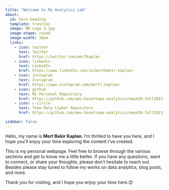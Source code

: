 ```yaml
---
title: "Welcome to My Analytics Lab"
about:
  id: hero-heading
  template: trestles
  image: MB Logo 3.jpg
  image-shape: round
  image-width: 10em
  links: 
    - icon: twitter
      text: Twitter
      href: https://twitter.com/mer7kaplan
    - icon: linkedin
      text: LinkedIn 
      href: https://www.linkedin.com/in/mertbekir-kaplan/
    - icon: instagram
      text: Instagram
      href: https://www.instagram.com/mert7.kaplan/  
    - icon: github
      text: My Personal Repository
      href: https://github.com/emu-hacettepe-analytics/emu430-fall2023-mer7kaplan
    - icon: c-circle
      text: Team Data Cipher Repository
      href: https://github.com/emu-hacettepe-analytics/emu430-fall2023-team-data_ciphers

sidebar: false 
---
```


::: {#hero-heading}
Hello, my name is **Mert Bekir Kaplan**. I'm thrilled to have you here, and I hope you'll enjoy your time exploring the content I've created.

This is my personal webpage. Feel free to browse through the various sections and get to know me a little better. If you have any questions, want to connect, or share your thoughts, please don't hesitate to reach out. Besides please stay tuned to follow my works on data analytics, blog posts, and more.

Thank you for visiting, and I hope you enjoy your time here.😊
:::
